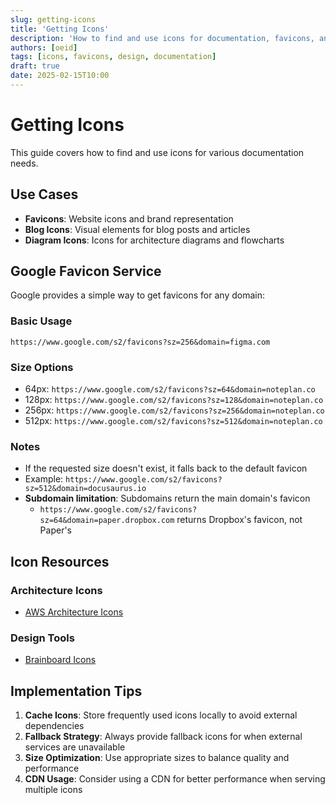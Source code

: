 ```yaml
---
slug: getting-icons
title: 'Getting Icons'
description: 'How to find and use icons for documentation, favicons, and diagrams'
authors: [oeid]
tags: [icons, favicons, design, documentation]
draft: true
date: 2025-02-15T10:00
---
```


# Getting Icons

This guide covers how to find and use icons for various documentation needs.

## Use Cases

- **Favicons**: Website icons and brand representation
- **Blog Icons**: Visual elements for blog posts and articles
- **Diagram Icons**: Icons for architecture diagrams and flowcharts

## Google Favicon Service

Google provides a simple way to get favicons for any domain:

### Basic Usage
```
https://www.google.com/s2/favicons?sz=256&domain=figma.com
```

### Size Options
- 64px: `https://www.google.com/s2/favicons?sz=64&domain=noteplan.co`
- 128px: `https://www.google.com/s2/favicons?sz=128&domain=noteplan.co`
- 256px: `https://www.google.com/s2/favicons?sz=256&domain=noteplan.co`
- 512px: `https://www.google.com/s2/favicons?sz=512&domain=noteplan.co`

### Notes
- If the requested size doesn't exist, it falls back to the default favicon
- Example: `https://www.google.com/s2/favicons?sz=512&domain=docusaurus.io`
- **Subdomain limitation**: Subdomains return the main domain's favicon
  - `https://www.google.com/s2/favicons?sz=64&domain=paper.dropbox.com` returns Dropbox's favicon, not Paper's

## Icon Resources

### Architecture Icons
- [AWS Architecture Icons](https://aws.amazon.com/architecture/icons/)

### Design Tools
- [Brainboard Icons](https://www.brainboard.co/pricing)

## Implementation Tips

1. **Cache Icons**: Store frequently used icons locally to avoid external dependencies
2. **Fallback Strategy**: Always provide fallback icons for when external services are unavailable
3. **Size Optimization**: Use appropriate sizes to balance quality and performance
4. **CDN Usage**: Consider using a CDN for better performance when serving multiple icons
